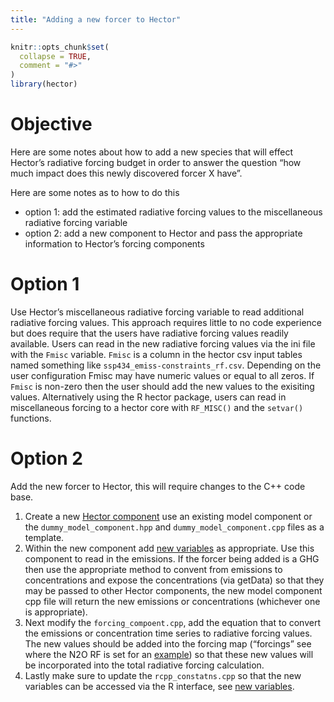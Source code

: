 ```yaml
---
title: "Adding a new forcer to Hector"
---
```


```r
knitr::opts_chunk$set(
  collapse = TRUE,
  comment = "#>"
)
library(hector)
```

# Objective 


Here are some notes about how to add a new species that will effect Hector's radiative forcing budget in order to answer the question "how much impact does this newly discovered forcer X have". 

Here are some notes as to how to do this 

* option 1: add the estimated radiative forcing values to the miscellaneous radiative forcing variable
* option 2: add a new component to Hector and pass the appropriate information to Hector's forcing components 


# Option 1 

Use Hector's miscellaneous radiative forcing variable to read additional radiative forcing values. This approach requires little to no code experience but does require that the users have radiative forcing values readily available. Users can read in the new radiative forcing values via the ini file with the `Fmisc` variable. `Fmisc` is a column in the hector csv input tables named something like `ssp434_emiss-constraints_rf.csv`. Depending on the user configuration Fmisc may have numeric values or equal to all zeros. If `Fmisc` is non-zero then the user should add the new values to the exisiting values. Alternatively using the R hector package, users can read in miscellaneous forcing to a hector core with `RF_MISC()` and the `setvar()` functions. 

# Option 2

Add the new forcer to Hector, this will require changes to the C++ code base. 

1. Create a new [Hector component](AddNewComponent.html) use an existing model component or the `dummy_model_component.hpp` and `dummy_model_component.cpp` files as a template.
2. Within the new component add [new variables](AddNewVariable.html) as appropriate. Use this component to read in the emissions. If the forcer being added is a GHG then use the appropriate method to convent from emissions to concentrations and expose the concentrations (via getData) so that they may be passed to other Hector components, the new model component cpp file will return the new emissions or concentrations (whichever one is appropriate). 
3. Next modify the `forcing_compoent.cpp`, add the equation that to convert the emissions or concentration time series to radiative forcing values. The new values should be added into the forcing map ("forcings" see where the N2O RF is set for an [example](https://github.com/JGCRI/hector/blob/a75702ba5a3ab9684a4eae1e49ef221172b6a494/src/forcing_component.cpp#L310)) so that these new values will be incorporated into the total radiative forcing calculation. 
4. Lastly make sure to update the `rcpp_constatns.cpp` so that the new variables can be accessed via the R interface, see [new variables](AddNewVariable.html#R). 




